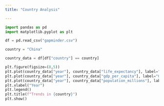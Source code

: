 ```yaml
---
title: "Country Analysis"

---
```


```python
import pandas as pd
import matplotlib.pyplot as plt

df = pd.read_csv("gapminder.csv")

country = "China"  

country_data = df[df["country"] == country]

plt.figure(figsize=(8,5))
plt.plot(country_data["year"], country_data["life_expectancy"], label="Life Expectancy", marker="o")
plt.plot(country_data["year"], country_data["gdp_per_capita"], label="GDP per Capita", marker="s")
plt.plot(country_data["year"], country_data["population_millions"], label="Population (Millions)", marker="^")
plt.xlabel("Year")
plt.legend()
plt.title(f"Trends in {country}")
plt.show()
```
